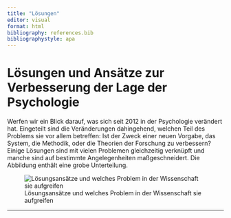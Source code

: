 ```yaml
---
title: "Lösungen"
editor: visual
format: html
bibliography: references.bib
bibliographystyle: apa
---
```


# Lösungen und Ansätze zur Verbesserung der Lage der Psychologie {#sec-losungen}

Werfen wir ein Blick darauf, was sich seit 2012 in der Psychologie verändert hat. Eingeteilt sind die Veränderungen dahingehend, welchen Teil des Problems sie vor allem betreffen: Ist der Zweck einer neuen Vorgabe, das System, die Methodik, oder die Theorien der Forschung zu verbessern? Einige Lösungen sind mit vielen Problemen gleichzeitig verknüpft und manche sind auf bestimmte Angelegenheiten maßgeschneidert. Die Abbildung enthält eine grobe Unterteilung.

![Lösungsansätze und welches Problem in der Wissenschaft sie aufgreifen](images/lösungsansätze.png)

------------------------------------------------------------------------

